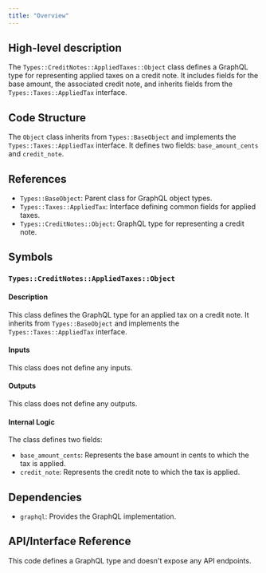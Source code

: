 ```yaml
---
title: "Overview"
---
```


## High-level description
The `Types::CreditNotes::AppliedTaxes::Object` class defines a GraphQL type for representing applied taxes on a credit note. It includes fields for the base amount, the associated credit note, and inherits fields from the `Types::Taxes::AppliedTax` interface.

## Code Structure
The `Object` class inherits from `Types::BaseObject` and implements the `Types::Taxes::AppliedTax` interface. It defines two fields: `base_amount_cents` and `credit_note`.

## References
- `Types::BaseObject`: Parent class for GraphQL object types.
- `Types::Taxes::AppliedTax`: Interface defining common fields for applied taxes.
- `Types::CreditNotes::Object`: GraphQL type for representing a credit note.

## Symbols

### `Types::CreditNotes::AppliedTaxes::Object`
#### Description
This class defines the GraphQL type for an applied tax on a credit note. It inherits from `Types::BaseObject` and implements the `Types::Taxes::AppliedTax` interface.

#### Inputs
This class does not define any inputs.

#### Outputs
This class does not define any outputs.

#### Internal Logic
The class defines two fields:
- `base_amount_cents`: Represents the base amount in cents to which the tax is applied.
- `credit_note`: Represents the credit note to which the tax is applied.

## Dependencies
- `graphql`: Provides the GraphQL implementation.

## API/Interface Reference
This code defines a GraphQL type and doesn't expose any API endpoints.
